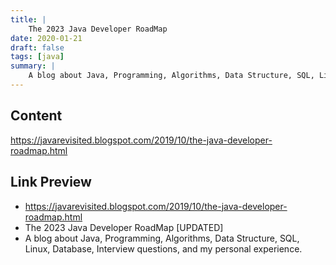 ```yaml
---
title: |
    The 2023 Java Developer RoadMap
date: 2020-01-21
draft: false
tags: [java]
summary: |
    A blog about Java, Programming, Algorithms, Data Structure, SQL, Linux, Database, Interview questions, and my personal experience.
---
```


## Content

https://javarevisited.blogspot.com/2019/10/the-java-developer-roadmap.html

## Link Preview

- https://javarevisited.blogspot.com/2019/10/the-java-developer-roadmap.html
- The 2023 Java Developer RoadMap [UPDATED]
- A blog about Java, Programming, Algorithms, Data Structure, SQL, Linux, Database, Interview questions, and my personal experience.
